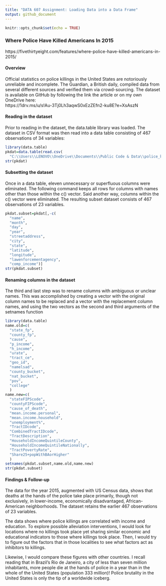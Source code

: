 ---
title: "DATA 607 Assignment: Loading Data into a Data Frame"
output: github_document
---

```{r setup, include=FALSE}
knitr::opts_chunk$set(echo = TRUE)
```

### Where Police Have Killed Americans In 2015
https://fivethirtyeight.com/features/where-police-have-killed-americans-in-2015/
  
#### Overview

Official statistics on police killings in the United States are notoriously unreliable and incomplete. The Guardian, a British daily, compiled data from several different sources and verified them via crowd-sourcing. The dataset is available on GitHub by following the link the article or on my own OneDrive here:  
https://1drv.ms/u/s!Au-3Tj0Lh3aqwS0xEzZEfn2-ku8E?e=XsAszN

#### Reading in the dataset

Prior to reading in the dataset, the data.table library was loaded. The dataset in CSV format was then read into a data table consisting of 467 observations of 34 variables:

```{r}
library(data.table)
pkdat=data.table(read.csv(
  "C:\\Users\\LENOVO\\OneDrive\\Documents\\Public Code & Data\\police_killings.csv",header=TRUE))
str(pkdat)
```


#### Subsetting the dataset

Once in a data table, eleven unnecessary or superfluous columns were eliminated. The following command keeps all rows for columns with names other than those within the c() vector. Said another way, columns within the c() vector were eliminated. The resulting subset dataset consists of 467 observations of  23 variables.

```{r}
pkdat.subset=pkdat[,-c(
  "name",
  "month",
  "day",
  "year",
  "streetaddress",
  "city",
  "state",
  "latitude",
  "longitude",
  "lawenforcementagency",
  "comp_income")]
str(pkdat.subset)
```


#### Renaming columns in the dataset

The third and last step was to rename columns with ambiguous or unclear names. This was accomplished by creating a vector with the original column names to be replaced and a vector with the replacement column names, and using the two vectors as the second and third arguments of the setnames function


```{r}
library(data.table)
name.old=c(
  "state_fp",
  "county_fp",
  "cause",
  "p_income",
  "h_income",
  "urate",
  "tract_ce",
  "geo_id",
  "namelsad",
  "county_bucket",
  "nat_bucket",
  "pov",
  "college"
  )
name.new=c(
  "stateFIPScode",
  "countyFIPScode",
  "cause_of_death",
  "mean.income.personal",
  "mean.income.household",
  "unemployment%",
  "TractIDcode",
  "CombinedTractIDcode",
  "TractDescription",
  "HouseholdIncomeQuintileCounty",
  "HouseholdIncomeQuintileNationally",
  "TractPovertyRate",
  "Share25+popWithBAorHigher"
  )
setnames(pkdat.subset,name.old,name.new)
str(pkdat.subset)
```


#### Findings & Follow-up

The data for the year 2015, augmented with US Census data, shows that deaths at the hands of the police take place primarily, though not exclusively, in lower-income, economically disadvantaged, African-American neighborhoods. The dataset retains the earlier 467 observations of 23 variables.

The data shows where police killings are correlated with income and education. To explore possible alleviation interventions, I would look for locations where no killings took place yet sharing similar economic and educational indicators to those where killings took place. Then, I would try to figure out the factors that in those localities to see what factors act as inhibitors to killings.

Likewise, I would compare these figures with other countries. I recall reading that in Brazil's Rio de Janeiro, a city of less than seven million inhabitants, more people die at the hands of police in a year than in the whole of the United States (population 333 million)! Police brutality in the United States is only the tip of a worldwide iceberg.


